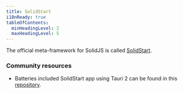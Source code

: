 ```yaml
---
title: SolidStart
i18nReady: true
tableOfContents:
  minHeadingLevel: 2
  maxHeadingLevel: 5
---
```


The official meta-framework for SolidJS is called [SolidStart](https://start.solidjs.com/).

### Community resources
- Batteries included SolidStart app using Tauri 2 can be found in this [repository](https://github.com/atilafassina/quantum/tree/main).

